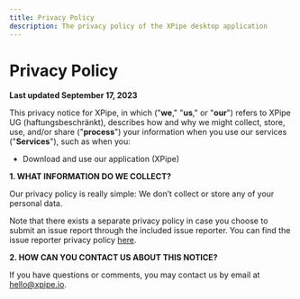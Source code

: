 ```yaml
---
title: Privacy Policy
description: The privacy policy of the XPipe desktop application
---
```


# Privacy Policy

**Last updated September 17, 2023**

This privacy notice for XPipe, in which ("**we**," "**us**," or "**our**") refers to XPipe UG (haftungsbeschränkt), describes how
and why we
might collect, store, use, and/or share ("**process**") your information when you use our services ("**Services**"),
such as when you:

* Download and use our application (XPipe)

**1\. WHAT INFORMATION DO WE COLLECT?**

Our privacy policy is really simple: We don’t collect or store any of your personal data.

Note that there exists a separate privacy policy in case you choose to submit an issue report through the included issue reporter.
You can find the issue reporter privacy policy [here](./reporter-privacy-policy.mdx).

**2\. HOW CAN YOU CONTACT US ABOUT THIS NOTICE?**

If you have questions or comments, you may contact us by email at hello@xpipe.io.
